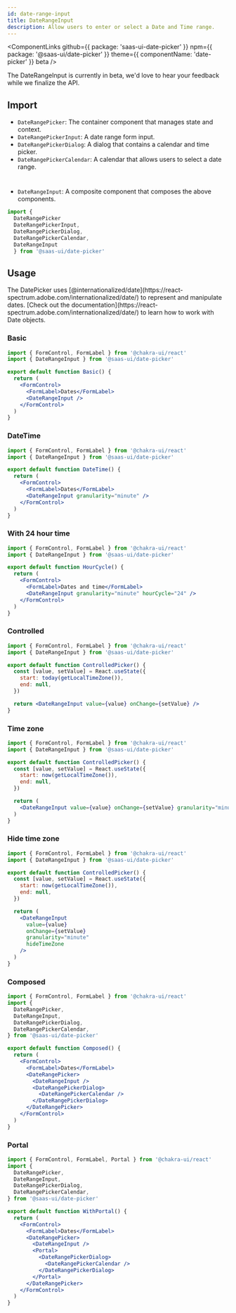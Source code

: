 ```yaml
---
id: date-range-input
title: DateRangeInput
description: Allow users to enter or select a Date and Time range.
---
```


<ComponentLinks
  github={{ package: 'saas-ui-date-picker' }}
  npm={{ package: '@saas-ui/date-picker' }}
  theme={{ componentName: 'date-picker' }}
  beta
/>

<Info>
  The DateRangeInput is currently in beta, we'd love to hear your feedback while
  we finalize the API.
</Info>

## Import

- `DateRangePicker`: The container component that manages state and context.
- `DateRangePickerInput`: A date range form input.
- `DateRangePickerDialog`: A dialog that contains a calendar and time picker.
- `DateRangePickerCalendar`: A calendar that allows users to select a date range.

#

- `DateRangeInput`: A composite component that composes the above components.

```ts
import {
  DateRangePicker
  DateRangePickerInput,
  DateRangePickerDialog,
  DateRangePickerCalendar,
  DateRangeInput
  } from '@saas-ui/date-picker'
```

## Usage

<Info>
  The DatePicker uses
  [@internationalized/date](https://react-spectrum.adobe.com/internationalized/date/)
  to represent and manipulate dates. [Check out the
  documentation](https://react-spectrum.adobe.com/internationalized/date/) to
  learn how to work with Date objects.
</Info>

### Basic

```jsx height=420px
import { FormControl, FormLabel } from '@chakra-ui/react'
import { DateRangeInput } from '@saas-ui/date-picker'

export default function Basic() {
  return (
    <FormControl>
      <FormLabel>Dates</FormLabel>
      <DateRangeInput />
    </FormControl>
  )
}
```

### DateTime

```jsx height=420px
import { FormControl, FormLabel } from '@chakra-ui/react'
import { DateRangeInput } from '@saas-ui/date-picker'

export default function DateTime() {
  return (
    <FormControl>
      <FormLabel>Dates</FormLabel>
      <DateRangeInput granularity="minute" />
    </FormControl>
  )
}
```

### With 24 hour time

```jsx height=420px
import { FormControl, FormLabel } from '@chakra-ui/react'
import { DateRangeInput } from '@saas-ui/date-picker'

export default function HourCycle() {
  return (
    <FormControl>
      <FormLabel>Dates and time</FormLabel>
      <DateRangeInput granularity="minute" hourCycle="24" />
    </FormControl>
  )
}
```

### Controlled

```jsx height="420px"
import { FormControl, FormLabel } from '@chakra-ui/react'
import { DateRangeInput } from '@saas-ui/date-picker'

export default function ControlledPicker() {
  const [value, setValue] = React.useState({
    start: today(getLocalTimeZone()),
    end: null,
  })

  return <DateRangeInput value={value} onChange={setValue} />
}
```

### Time zone

```jsx height="420px"
import { FormControl, FormLabel } from '@chakra-ui/react'
import { DateRangeInput } from '@saas-ui/date-picker'

export default function ControlledPicker() {
  const [value, setValue] = React.useState({
    start: now(getLocalTimeZone()),
    end: null,
  })

  return (
    <DateRangeInput value={value} onChange={setValue} granularity="minute" />
  )
}
```

### Hide time zone

```jsx height="420px"
import { FormControl, FormLabel } from '@chakra-ui/react'
import { DateRangeInput } from '@saas-ui/date-picker'

export default function ControlledPicker() {
  const [value, setValue] = React.useState({
    start: now(getLocalTimeZone()),
    end: null,
  })

  return (
    <DateRangeInput
      value={value}
      onChange={setValue}
      granularity="minute"
      hideTimeZone
    />
  )
}
```

### Composed

```jsx height="420px"
import { FormControl, FormLabel } from '@chakra-ui/react'
import {
  DateRangePicker,
  DateRangeInput,
  DateRangePickerDialog,
  DateRangePickerCalendar,
} from '@saas-ui/date-picker'

export default function Composed() {
  return (
    <FormControl>
      <FormLabel>Dates</FormLabel>
      <DateRangePicker>
        <DateRangeInput />
        <DateRangePickerDialog>
          <DateRangePickerCalendar />
        </DateRangePickerDialog>
      </DateRangePicker>
    </FormControl>
  )
}
```

### Portal

```jsx height="420px"
import { FormControl, FormLabel, Portal } from '@chakra-ui/react'
import {
  DateRangePicker,
  DateRangeInput,
  DateRangePickerDialog,
  DateRangePickerCalendar,
} from '@saas-ui/date-picker'

export default function WithPortal() {
  return (
    <FormControl>
      <FormLabel>Dates</FormLabel>
      <DateRangePicker>
        <DateRangeInput />
        <Portal>
          <DateRangePickerDialog>
            <DateRangePickerCalendar />
          </DateRangePickerDialog>
        </Portal>
      </DateRangePicker>
    </FormControl>
  )
}
```
